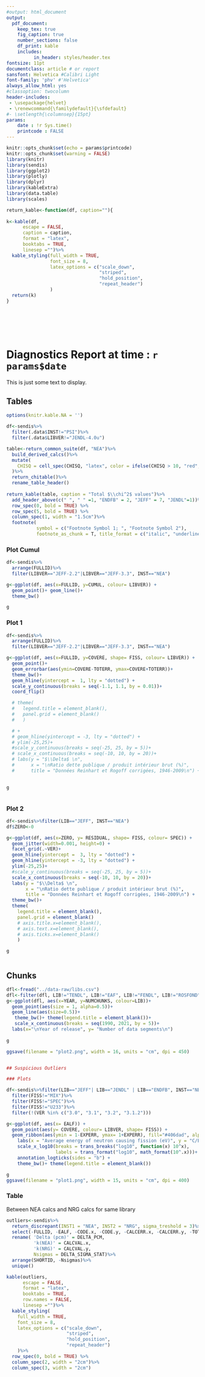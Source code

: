 ```yaml
---
#output: html_document
output: 
  pdf_document: 
    keep_tex: true
    fig_caption: true
    number_sections: false
    df_print: kable 
    includes:
          in_header: styles/header.tex
fontsize: 11pt
documentclass: article # or report
sansfont: Helvetica #Calibri Light
font-family: 'phv' #'Helvetica'
always_allow_html: yes
#classoption: twocolumn
header-includes:
 - \usepackage{helvet}
 - \renewcommand{\familydefault}{\sfdefault} 
#- \setlength{\columnsep}{15pt}
params:
    date : !r Sys.time() 
    printcode : FALSE
---
```


 

```r
knitr::opts_chunk$set(echo = params$printcode)
knitr::opts_chunk$set(warning = FALSE)
library(knitr)
library(sendis)
library(ggplot2)
library(plotly)
library(dplyr)
library(kableExtra) 
library(data.table)
library(scales)

return_kable<-function(df, caption=""){
  
k<-kable(df, 
      escape = FALSE, 
      caption = caption,
      format = "latex", 
      booktabs = TRUE,
      linesep ="")%>%
  kable_styling(full_width = TRUE,
                font_size = 8, 
                latex_options = c("scale_down", 
                                  "striped",
                                  "hold_position",
                                  "repeat_header")
                )
  return(k)
}



```

<br>

<br>
 
# Diagnostics Report at time : `r params$date`

This is just some text to display. 

## Tables 


```r
options(knitr.kable.NA = '')

df<-sendis%>%
  filter(.data$INST!="PSI")%>%
  filter(.data$LIBVER!="JENDL-4.0u")

table<-return_common_suite(df, "NEA")%>% 
  build_derived_calcs()%>%
  mutate(
    CHISQ = cell_spec(CHISQ, "latex", color = ifelse(CHISQ > 10, "red", "darkgray"))
  )%>%
  return_chitable()%>%
  rename_table_header()
 
return_kable(table, caption = "Total $\\chi^2$ values")%>%
  add_header_above(c(" ", " " =1, "ENDFB" = 2, "JEFF" = 7, "JENDL"=1))%>%
  row_spec(0, bold = TRUE) %>%
  row_spec(5, bold = TRUE) %>%
  column_spec(1, width = "1.5cm")%>%
  footnote(
           symbol = c("Footnote Symbol 1; ", "Footnote Symbol 2"),
           footnote_as_chunk = T, title_format = c("italic", "underline"))

```


### Plot Cumul

```r

df<-sendis%>%
  arrange(FULLID)%>%
  filter(LIBVER=="JEFF-2.2"|LIBVER=="JEFF-3.3", INST=="NEA") 

g<-ggplot(df, aes(x=FULLID, y=CUMUL, colour= LIBVER)) +
  geom_point()+ geom_line()+
  theme_bw()

g

```





### Plot 1

```r

df<-sendis%>%
  arrange(FULLID)%>%
  filter(LIBVER=="JEFF-2.2"|LIBVER=="JEFF-3.3", INST=="NEA") 

g<-ggplot(df, aes(x=FULLID, y=COVERE, shape= FISS, colour= LIBVER)) +
  geom_point()+
  geom_errorbar(aes(ymin=COVERE-TOTERR, ymax=COVERE+TOTERR))+ 
  theme_bw()+
  geom_hline(yintercept =  1, lty = "dotted") +
  scale_y_continuous(breaks = seq(-1.1, 1.1, by = 0.01))+
  coord_flip() 

  # theme(
  #   legend.title = element_blank(),
  #   panel.grid = element_blank() 
  #   )

  # +
  # geom_hline(yintercept = -3, lty = "dotted") +
  # ylim(-25,25)+
  #scale_y_continuous(breaks = seq(-25, 25, by = 5))+
  # scale_x_continuous(breaks = seq(-10, 10, by = 20))+
  # labs(y = "$\\Delta$ \n",
  #      x = "\nRatio dette publique / produit intérieur brut (%)",
  #      title = "Données Reinhart et Rogoff corrigées, 1946-2009\n") +
  

g



```



### Plot 2

```r

df<-sendis%>%filter(LIB=="JEFF", INST=="NEA") 
df$ZERO<-0

g<-ggplot(df, aes(x=ZERO, y= RESIDUAL, shape= FISS, colour= SPEC)) +
  geom_jitter(width=0.001, height=0) +
  facet_grid(.~VER)+
  geom_hline(yintercept =  3, lty = "dotted") +
  geom_hline(yintercept = -3, lty = "dotted") +
  ylim(-25,25)+
  #scale_y_continuous(breaks = seq(-25, 25, by = 5))+
  scale_x_continuous(breaks = seq(-10, 10, by = 20))+
  labs(y = "$\\Delta$ \n",
       x = "\nRatio dette publique / produit intérieur brut (%)",
       title = "Données Reinhart et Rogoff corrigées, 1946-2009\n") +
  theme_bw()+
  theme(
    legend.title = element_blank(),
    panel.grid = element_blank()
    # axis.title.x=element_blank(),
    # axis.text.x=element_blank(),
    # axis.ticks.x=element_blank()
    )

g



```

## Chunks

```r

dfl<-fread("../data-raw/libs.csv")
dfl<-filter(dfl, LIB!="TENDL", LIB!="EAF", LIB!="FENDL", LIB!="ROSFOND")
g<-ggplot(dfl, aes(x=YEAR, y=NUMCHUNKS, colour=LIB))+
  geom_point(aes(size = 1, alpha=0.5))+
  geom_line(aes(size=0.5))+ 
   theme_bw()+ theme(legend.title = element_blank())+
   scale_x_continuous(breaks = seq(1990, 2021, by = 5))+
  labs(x="\nYear of release", y= "Number of data segments\n")
  
g

ggsave(filename = "plot2.png", width = 16, units = "cm", dpi = 450)


## Suspicious Outliers

### Plots

```




```r

df<-sendis%>%filter(LIB=="JEFF"| LIB=="JENDL" | LIB=="ENDFB", INST=="NEA")%>%
  filter(FISS!="MIX")%>%
  filter(FISS!="SPEC")%>%
  filter(FISS!="U233")%>%
  filter(!(VER %in% c("3.0", "3.1", "3.2", "3.1.2")))

g<-ggplot(df, aes(x= EALF)) +
  geom_point(aes(y= COVERE, colour= LIBVER, shape= FISS)) +
  geom_ribbon(aes(ymin = 1-EXPERR, ymax= 1+EXPERR), fill="#406dad", alpha=0.1) +
    labs(x = "Average energy of neutron causing fission (eV)", y = "C/E")+
    scale_x_log10(breaks = trans_breaks("log10", function(x) 10^x),
                  labels = trans_format("log10", math_format(10^.x)))+
    annotation_logticks(sides = "b") +
    theme_bw()+ theme(legend.title = element_blank())

g
ggsave(filename = "plot1.png", width = 15, units = "cm", dpi = 400)  


```

### Table 

Between NEA calcs and NRG calcs for same library 

```r
outliers<-sendis%>%
  return_discrepant(INST1 = "NEA", INST2 = "NRG", sigma_treshold = 3)%>%
  select(-FULLID, -EALF, -CODE.x, -CODE.y, -CALCERR.x, -CALCERR.y, -TOT_STAT_ERR_PCM)%>%
  rename( 'Delta (pcm)' = DELTA_PCM,
          'k(NEA)' = CALCVAL.x,
          'k(NRG)' = CALCVAL.y,
          Nsigmas = DELTA_SIGMA_STAT)%>%
  arrange(SHORTID, -Nsigmas)%>%
  unique()

kable(outliers, 
      escape = FALSE, 
      format = "latex", 
      booktabs = TRUE,
      row.names = FALSE,
      linesep ="")%>%
  kable_styling(
    full_width = TRUE,
    font_size = 8,
    latex_options = c("scale_down",
                      "striped",
                      "hold_position",
                      "repeat_header")
    )%>%
  row_spec(0, bold = TRUE) %>%
  column_spec(2, width = "2cm")%>%
  column_spec(3, width = "2cm")






```

